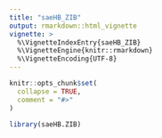 ---
title: "saeHB_ZIB"
output: rmarkdown::html_vignette
vignette: >
  %\VignetteIndexEntry{saeHB_ZIB}
  %\VignetteEngine{knitr::rmarkdown}
  %\VignetteEncoding{UTF-8}
---

```{r, include = FALSE}
knitr::opts_chunk$set(
  collapse = TRUE,
  comment = "#>"
)
```

```{r setup}
library(saeHB.ZIB)
```
